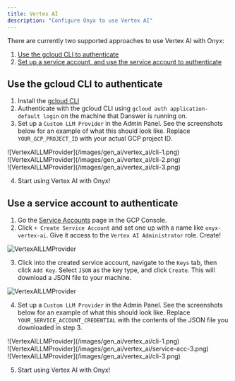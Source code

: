 ```yaml
---
title: Vertex AI
description: "Configure Onyx to use Vertex AI"
---
```


There are currently two supported approaches to use Vertex AI with Onyx:

1. [Use the gcloud CLI to authenticate](#use-the-gcloud-cli-to-authenticate)
2. [Set up a service account, and use the service account to authenticate](#use-a-service-account-to-authenticate)

## Use the gcloud CLI to authenticate

1. Install the [gcloud CLI](https://cloud.google.com/sdk/docs/install)
2. Authenticate with the gcloud CLI using `gcloud auth application-default login` on the machine that Danswer is running on.
3. Set up a `Custom LLM Provider` in the Admin Panel. See the screenshots below
   for an example of what this should look like. Replace `YOUR_GCP_PROJECT_ID`
   with your actual GCP project ID.

<div className="flex gap-2">
  <div>![VertexAILLMProvider](/images/gen_ai/vertex_ai/cli-1.png)</div>
  <div>![VertexAILLMProvider](/images/gen_ai/vertex_ai/cli-2.png)</div>
  <div>![VertexAILLMProvider](/images/gen_ai/vertex_ai/cli-3.png)</div>
</div>

4. Start using Vertex AI with Onyx!

## Use a service account to authenticate

1. Go the [Service Accounts](https://console.cloud.google.com/iam-admin/serviceaccounts) page in the GCP Console.
2. Click `+ Create Service Account` and set one up with a name like `onyx-vertex-ai`. Give it access to the `Vertex AI Administrator` role. Create!

![VertexAILLMProvider](/images/gen_ai/vertex_ai/service-acc-1.png)

3. Click into the created service account, navigate to the `Keys` tab, then click `Add Key`. Select `JSON` as the key type, and click `Create`. This will download a JSON file to your machine.

![VertexAILLMProvider](/images/gen_ai/vertex_ai/service-acc-2.png)

4. Set up a `Custom LLM Provider` in the Admin Panel. See the screenshots below
   for an example of what this should look like. Replace `YOUR_SERVICE_ACCOUNT_CREDENTIAL` with the contents of the JSON file you downloaded in step 3.

<div className="flex gap-2">
  <div>![VertexAILLMProvider](/images/gen_ai/vertex_ai/cli-1.png)</div>
  <div>![VertexAILLMProvider](/images/gen_ai/vertex_ai/service-acc-3.png)</div>
  <div>![VertexAILLMProvider](/images/gen_ai/vertex_ai/cli-3.png)</div>
</div>

5. Start using Vertex AI with Onyx!
